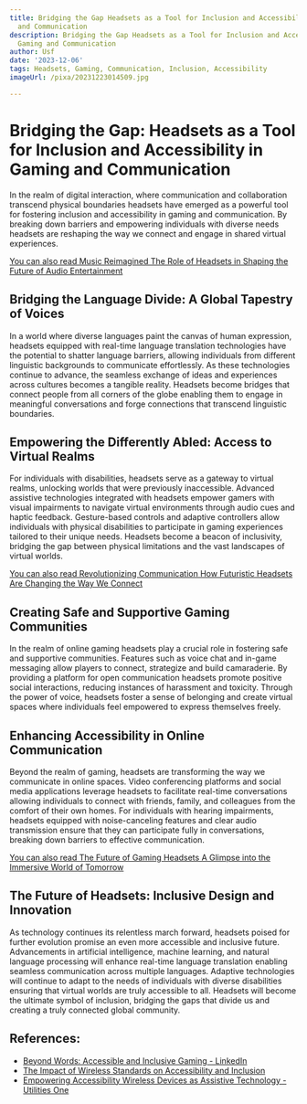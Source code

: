 ```yaml
---
title: Bridging the Gap Headsets as a Tool for Inclusion and Accessibility in Gaming
  and Communication
description: Bridging the Gap Headsets as a Tool for Inclusion and Accessibility in
  Gaming and Communication
author: Usf
date: '2023-12-06'
tags: Headsets, Gaming, Communication, Inclusion, Accessibility
imageUrl: /pixa/20231223014509.jpg

---
```

# Bridging the Gap: Headsets as a Tool for Inclusion and Accessibility in Gaming and  Communication

In the realm of digital interaction, where communication and collaboration transcend physical boundaries  headsets have emerged as a powerful tool  for fostering  inclusion and accessibility in gaming and communication. By breaking down barriers and empowering individuals with diverse needs headsets are reshaping the way  we connect and engage in shared virtual experiences.

[You can  also read Music Reimagined The Role of Headsets in Shaping the Future of Audio Entertainment](Music%20Reimagined%20The%20Role%20of%20Headsets%20in%20Shaping%20the%20Future%20of%20Audio%20Entertainment)


## Bridging  the Language Divide: A Global Tapestry of Voices

In a  world where diverse languages paint the canvas  of  human expression,  headsets equipped with real-time language translation technologies have the potential  to shatter language barriers, allowing individuals from different linguistic backgrounds to communicate effortlessly. As these technologies  continue to advance, the seamless exchange of ideas and experiences across cultures becomes a tangible  reality. Headsets become bridges that connect people  from all corners of  the globe enabling them to engage in meaningful conversations and forge connections  that transcend linguistic boundaries.

## Empowering the Differently Abled: Access to Virtual Realms

For individuals with disabilities, headsets serve as a gateway to virtual realms, unlocking worlds that were previously inaccessible. Advanced assistive technologies integrated with headsets empower gamers  with visual impairments to navigate virtual environments through audio cues and haptic feedback. Gesture-based controls and adaptive controllers allow individuals with  physical disabilities to participate in gaming experiences tailored to their  unique needs. Headsets become a beacon of inclusivity, bridging the gap between physical limitations and the vast landscapes of virtual worlds.

[You can also read Revolutionizing Communication How Futuristic  Headsets Are Changing the Way We Connect](Revolutionizing%20Communication%20How%20Futuristic%20Headsets%20Are%20Changing%20the%20Way%20We%20Connect)


## Creating Safe  and Supportive Gaming Communities

In the realm of online gaming  headsets play a crucial  role in fostering safe and supportive communities. Features such  as voice chat and in-game messaging allow players  to connect,  strategize and build camaraderie.  By providing  a  platform for open  communication headsets promote positive social interactions, reducing instances of harassment and toxicity. Through the power of voice, headsets  foster a sense  of belonging and create  virtual spaces where individuals feel empowered to  express themselves freely.

## Enhancing Accessibility in Online Communication

Beyond  the realm of gaming, headsets are transforming the  way  we communicate  in online spaces. Video conferencing platforms and social media applications leverage  headsets  to  facilitate real-time conversations allowing individuals to connect with friends, family, and colleagues from the comfort of their own homes. For individuals with hearing impairments, headsets  equipped with noise-canceling features and clear  audio transmission ensure that they can participate  fully in conversations, breaking down barriers to  effective communication.

[You can also read The Future of Gaming Headsets A  Glimpse into the Immersive World of Tomorrow](The%20Future%20of%20Gaming%20Headsets%20A%20Glimpse%20into%20the%20Immersive%20World%20of%20Tomorrow)


## The Future  of Headsets: Inclusive Design and Innovation

As technology continues its relentless march forward, headsets poised for further evolution promise an even more accessible and inclusive future. Advancements in artificial intelligence, machine learning, and natural language processing will enhance real-time language translation enabling seamless communication across multiple languages. Adaptive technologies will  continue to adapt to the needs of individuals with diverse disabilities  ensuring that virtual worlds are truly  accessible to all.  Headsets will become the ultimate symbol  of inclusion, bridging the gaps that divide us and creating a truly connected global community.

## References:
- [Beyond Words: Accessible and Inclusive Gaming - LinkedIn](https://www.linkedin.com/pulse/beyond-words-accessible-inclusive-gaming-sabrina-meditz-szkoc)
- [The Impact of Wireless Standards on Accessibility and Inclusion](https://utilitiesone.com/the-impact-of-wireless-standards-on-accessibility-and-inclusion)
- [Empowering Accessibility Wireless Devices as Assistive Technology - Utilities One](https://utilitiesone.com/empowering-accessibility-wireless-devices-as-assistive-technology)
